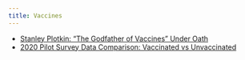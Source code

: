 ```yaml
---
title: Vaccines 
---
```



- [Stanley Plotkin: "The Godfather of Vaccines" Under Oath]((https://twitter.com/JoshWalkos/status/1674476378379485184?s=20))
- [2020 Pilot Survey Data Comparison: Vaccinated vs Unvaccinated](https://cdn.website-editor.net/s/fbd2f2a8b1b04bdba97a21e6e5d356aa/files/uploaded/Pilot%2520Survey%2520Data%2520Graphs%2520--%2520October%25202020%2520%25283%2529.pdf?Expires=1689750887&Signature=WewLdqlXuQg1VzXpywMOu0DVMXe5dyz4Xx3gMzVL2d-TLbRj-XrCriUKplw2mEG3DK0-5y2gGBXYc3YSH82mKXaQtmj~9xOgDLDrQIqsyFMk8O6jGx3PQi0zyIJJpLqMLEPJQCE5Cya5TbAGIxrjE-j6gIW7sQEzGoFgwTZxB0gnQGs~gf1VyTfsAQCW6lnkwt6TzN6W14WmO2LUCJ5x8ZQGOA0WcUNSHpcSrx-3IGPukJLxaPtPGmFVYWFlvpBcti5nJg7xHZx-tVJKd9KcR5KvfGKMIk8HCnkCyLEKkuuii5y4MfoocJ8X8JoEt-3pFbuP6M4LCD29bg2eaFu~Vw__&Key-Pair-Id=K2NXBXLF010TJW)